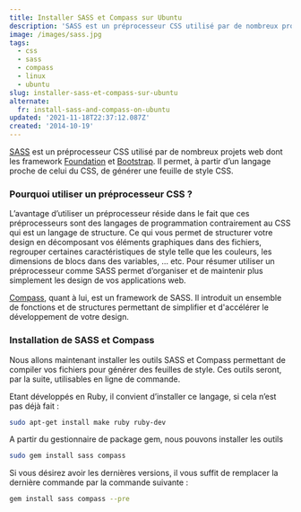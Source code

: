 ```yaml
---
title: Installer SASS et Compass sur Ubuntu
description: 'SASS est un préprocesseur CSS utilisé par de nombreux projets web dont les framework Foundation et Bootstrap. Il permet, à partir d’un langage proche de celui du CSS, de générer une feuille de style CSS.'
image: /images/sass.jpg
tags:
  - css
  - sass
  - compass
  - linux
  - ubuntu
slug: installer-sass-et-compass-sur-ubuntu
alternate:
  fr: install-sass-and-compass-on-ubuntu
updated: '2021-11-18T22:37:12.087Z'
created: '2014-10-19'
---
```


[SASS](http://sass-lang.com/) est un préprocesseur CSS utilisé par de nombreux projets web dont les framework [Foundation](http://foundation.zurb.com/) et [Bootstrap](http://getbootstrap.com/). Il permet, à partir d’un langage proche de celui du CSS, de générer une feuille de style CSS.

### Pourquoi utiliser un préprocesseur CSS ?

L’avantage d’utiliser un préprocesseur réside dans le fait que ces préprocesseurs sont des langages de programmation contrairement au CSS qui est un langage de structure. Ce qui vous permet de structurer votre design en décomposant vos éléments graphiques dans des fichiers, regrouper certaines caractéristiques de style telle que les couleurs, les dimensions de blocs dans des variables, … etc. Pour résumer utiliser un préprocesseur comme SASS permet d’organiser et de maintenir plus simplement les design de vos applications web.

[Compass](http://compass-style.org/), quant à lui, est un framework de SASS. Il introduit un ensemble de fonctions et de structures permettant de simplifier et d'accélérer le développement de votre design.

### Installation de SASS et Compass

Nous allons maintenant installer les outils SASS et Compass permettant de compiler vos fichiers pour générer des feuilles de style. Ces outils seront, par la suite, utilisables en ligne de commande.

Etant développés en Ruby, il convient d’installer ce langage, si cela n’est pas déjà fait :

```bash
sudo apt-get install make ruby ruby-dev
```

A partir du gestionnaire de package gem, nous pouvons installer les outils

```bash
sudo gem install sass compass
```

Si vous désirez avoir les dernières versions, il vous suffit de remplacer la dernière commande par la commande suivante :

```bash
gem install sass compass --pre
```
